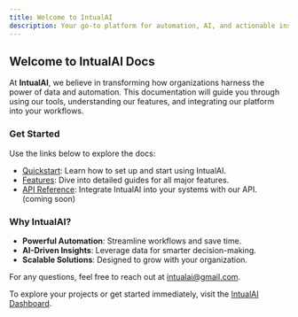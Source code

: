 ```yaml
---
title: Welcome to IntualAI
description: Your go-to platform for automation, AI, and actionable insights.
---
```


## Welcome to IntualAI Docs

At **IntualAI**, we believe in transforming how organizations harness the power of data and automation. This documentation will guide you through using our tools, understanding our features, and integrating our platform into your workflows.

### Get Started

Use the links below to explore the docs:
- [Quickstart](quickstart): Learn how to set up and start using IntualAI.
- [Features](features/projects): Dive into detailed guides for all major features.
- [API Reference](api-reference/introduction): Integrate IntualAI into your systems with our API. (coming soon)

### Why IntualAI?

- **Powerful Automation**: Streamline workflows and save time.
- **AI-Driven Insights**: Leverage data for smarter decision-making.
- **Scalable Solutions**: Designed to grow with your organization.

For any questions, feel free to reach out at [intualai@gmail.com](mailto:intualai@gmail.com).

To explore your projects or get started immediately, visit the [IntualAI Dashboard](https://console.intualai.com/app/projects).
